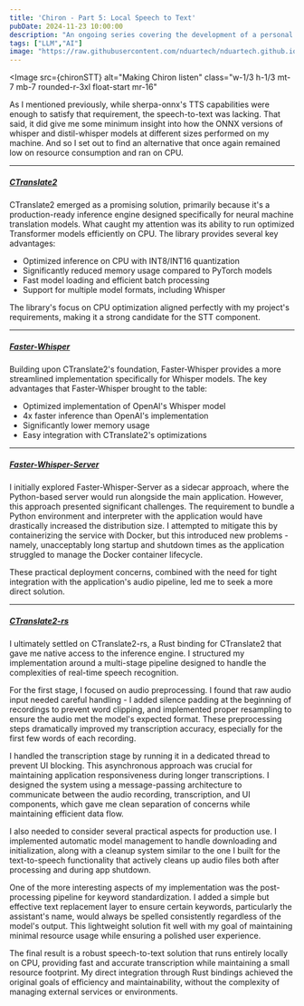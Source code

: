 ```yaml
---
title: 'Chiron - Part 5: Local Speech to Text'
pubDate: 2024-11-23 10:00:00
description: "An ongoing series covering the development of a personal AI assistant"
tags: ["LLM","AI"]
image: "https://raw.githubusercontent.com/nduartech/nduartech.github.io/master/packages/host/src/assets/chironSTT.jpeg"
---
```


<Image
  src={chironSTT}
  alt="Making Chiron listen"
class="w-1/3 h-1/3 mt-7 mb-7 rounded-r-3xl float-start mr-16"
></Image>
<div class="reset-tw">
As I mentioned previously, while sherpa-onnx's TTS capabilities were enough to satisfy that requirement, the speech-to-text was lacking. That said, it did give me some minimum insight into how the ONNX versions of whisper and distil-whisper models at different sizes performed on my machine. And so I set out to find an alternative that once again remained low on resource consumption and ran on CPU.

-----
##### [CTranslate2](https://github.com/OpenNMT/CTranslate2)
CTranslate2 emerged as a promising solution, primarily because it's a production-ready inference engine designed specifically for neural machine translation models. What caught my attention was its ability to run optimized Transformer models efficiently on CPU. The library provides several key advantages:

- Optimized inference on CPU with INT8/INT16 quantization
- Significantly reduced memory usage compared to PyTorch models
- Fast model loading and efficient batch processing
- Support for multiple model formats, including Whisper

The library's focus on CPU optimization aligned perfectly with my project's requirements, making it a strong candidate for the STT component.

-----
##### [Faster-Whisper](https://github.com/SYSTRAN/faster-whisper)
Building upon CTranslate2's foundation, Faster-Whisper provides a more streamlined implementation specifically for Whisper models. The key advantages that Faster-Whisper brought to the table:
- Optimized implementation of OpenAI's Whisper model
- 4x faster inference than OpenAI's implementation
- Significantly lower memory usage
- Easy integration with CTranslate2's optimizations

-----
##### [Faster-Whisper-Server](https://github.com/fedirz/faster-whisper-server)
I initially explored Faster-Whisper-Server as a sidecar approach, where the Python-based server would run alongside the main application. However, this approach presented significant challenges. The requirement to bundle a Python environment and interpreter with the application would have drastically increased the distribution size. I attempted to mitigate this by containerizing the service with Docker, but this introduced new problems - namely, unacceptably long startup and shutdown times as the application struggled to manage the Docker container lifecycle.

These practical deployment concerns, combined with the need for tight integration with the application's audio pipeline, led me to seek a more direct solution.

-----
##### [CTranslate2-rs](https://github.com/jkawamoto/ctranslate2-rs)
I ultimately settled on CTranslate2-rs, a Rust binding for CTranslate2 that gave me native access to the inference engine. I structured my implementation around a multi-stage pipeline designed to handle the complexities of real-time speech recognition.

For the first stage, I focused on audio preprocessing. I found that raw audio input needed careful handling - I added silence padding at the beginning of recordings to prevent word clipping, and implemented proper resampling to ensure the audio met the model's expected format. These preprocessing steps dramatically improved my transcription accuracy, especially for the first few words of each recording.

I handled the transcription stage by running it in a dedicated thread to prevent UI blocking. This asynchronous approach was crucial for maintaining application responsiveness during longer transcriptions. I designed the system using a message-passing architecture to communicate between the audio recording, transcription, and UI components, which gave me clean separation of concerns while maintaining efficient data flow.

I also needed to consider several practical aspects for production use. I implemented automatic model management to handle downloading and initialization, along with a cleanup system similar to the one I built for the text-to-speech functionality that actively cleans up audio files both after processing and during app shutdown.

One of the more interesting aspects of my implementation was the post-processing pipeline for keyword standardization. I added a simple but effective text replacement layer to ensure certain keywords, particularly the assistant's name, would always be spelled consistently regardless of the model's output. This lightweight solution fit well with my goal of maintaining minimal resource usage while ensuring a polished user experience.

The final result is a robust speech-to-text solution that runs entirely locally on CPU, providing fast and accurate transcription while maintaining a small resource footprint. My direct integration through Rust bindings achieved the original goals of efficiency and maintainability, without the complexity of managing external services or environments.
</div>